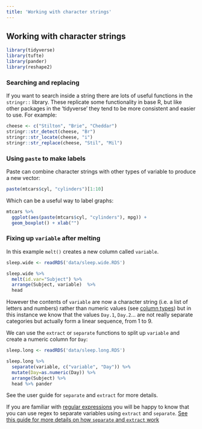 ```yaml
---
title: 'Working with character strings'
---
```


## Working with character strings {- #string-handling}

```r
library(tidyverse)
library(tufte)
library(pander)
library(reshape2)
```

### Searching and replacing

If you want to search inside a string there are lots of useful functions in the
`stringr::` library. These replicate some functionality in base R, but like
other packages in the 'tidyverse' they tend to be more consistent and easier to
use. For example:

```r
cheese <- c("Stilton", "Brie", "Cheddar")
stringr::str_detect(cheese, "Br")
stringr::str_locate(cheese, "i")
stringr::str_replace(cheese, "Stil", "Mil")
```

### Using `paste` to make labels {- #paste}

Paste can combine character strings with other types of variable to produce a
new vector:

```r
paste(mtcars$cyl, "cylinders")[1:10]
```

Which can be a useful way to label graphs:

```r
mtcars %>%
  ggplot(aes(paste(mtcars$cyl, "cylinders"), mpg)) +
  geom_boxplot() + xlab("")
```

### Fixing up `variable` after melting {- #separate-and-extract}

In this example `melt()` creates a new column called `variable`.

```r
sleep.wide <- readRDS('data/sleep.wide.RDS')
```

```r
sleep.wide %>%
  melt(id.var="Subject") %>%
  arrange(Subject, variable)  %>%
  head
```

However the contents of `variable` are now a character string (i.e. a list of
letters and numbers) rather than numeric values (see
[column types](#factors-and-numerics)) but in this instance we know that the
values `Day.1`, `Day.2`... are not really separate categories but actually form
a linear sequence, from 1 to 9.

We can use the `extract` or `separate` functions to split up `variable` and
create a numeric column for `Day`:

```r
sleep.long <- readRDS('data/sleep.long.RDS')
```

```r
sleep.long %>%
  separate(variable, c("variable", "Day")) %>%
  mutate(Day=as.numeric(Day)) %>%
  arrange(Subject) %>%
  head %>% pander
```

See the user guide for `separate` and `extract` for more details.

[If you are familiar with
[regular expressions](https://code.tutsplus.com/tutorials/you-dont-know-anything-about-regular-expressions-a-complete-guide--net-7869)
you will be happy to know that you can use regex to separate variables using
`extract` and `separate`.
[See this guide for more details on how `separate` and `extract` work](https://rpubs.com/bradleyboehmke/data_wrangling)]{.explainer}
